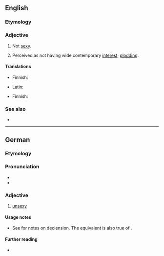 ==English==

===Etymology===
{{prefix|en|un|sexy}}

===Adjective===
{{en-adj|er}}

# Not [[sexy]].
# {{lb|en|of research etc}} Perceived as not having wide contemporary [[interest]]; [[plodding]].

====Translations====
{{trans-top|not sexy}}
* Finnish: {{t+|fi|epäseksikäs}}
{{trans-mid}}
* Latin: {{t|la|invenustus}}
{{trans-bottom}}

{{trans-top|perceived as uninteresting}}
* Finnish: {{t|fi|[[ei]] [[seksikäs]]}}
{{trans-mid}}
{{trans-bottom}}

===See also===
*{{l|en|nonsexy}}

----

==German==

===Etymology===
{{prefix|de|un|sexy}}

===Pronunciation===
* {{IPA|de|/ˈʊnˌsɛksi/}}
* {{hyphenation|de|un|se|xy}}

===Adjective===
{{de-adj|unsexyer|unsexysten}}

# {{lb|de|informal}} [[#English|unsexy]]

====Usage notes====
* See {{m|de|sexy}} for notes on declension. The equivalent is also true of {{m|de||unsexy}}.

====Further reading====
* {{R:Duden}}